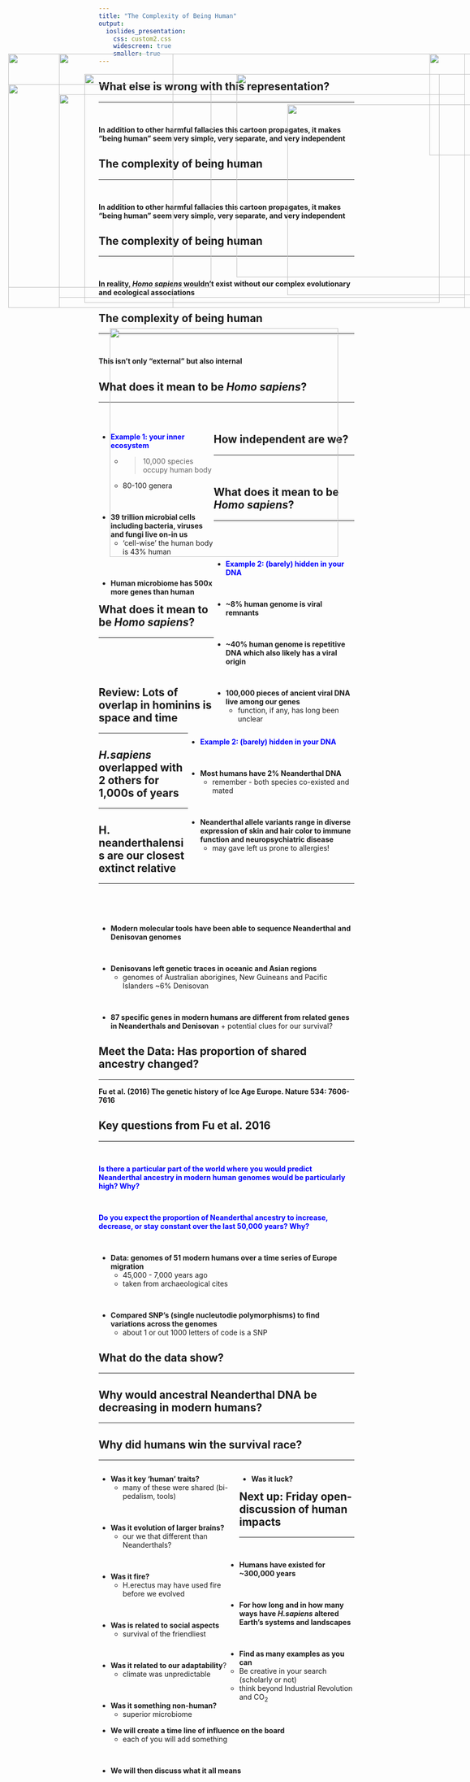```yaml
---
title: "The Complexity of Being Human"
output: 
  ioslides_presentation:
    css: custom2.css
    widescreen: true
    smaller: true
---
```

## What else is wrong with this representation?
<hr>
<br/>

**In addition to other harmful fallacies this cartoon propagates, it makes “being human” seem very simple, very separate, and very independent**

<IMG STYLE="position:absolute; TOP:240px; LEFT:150px; WIDTH:800px; HEIGHT:400px" SRC="images/humanevolv2.png">

## The complexity of being human
<hr>
<br/>

**In addition to other harmful fallacies this cartoon propagates, it makes “being human” seem very simple, very separate, and very independent**

<IMG STYLE="position:absolute; TOP:240px; LEFT:150px; WIDTH:800px; HEIGHT:400px" SRC="images/humanevolv3.png">

## The complexity of being human
<hr>
<br/>

**In reality, *Homo sapiens* wouldn’t exist without our complex evolutionary and ecological associations**

<IMG STYLE="position:absolute; TOP:240px; LEFT:150px; WIDTH:800px; HEIGHT:400px" SRC="images/associate.png">

## The complexity of being human
<hr>
<br/>

**This isn’t only “external” but also internal**

<IMG STYLE="position:absolute; TOP:240px; LEFT:150px; WIDTH:800px; HEIGHT:400px" SRC="images/associate.png">

<IMG STYLE="position:absolute; TOP:160px; LEFT:880px; WIDTH:200px; HEIGHT:200px" SRC="images/lens.png">


## What does it mean to be *Homo sapiens*?
<hr>
<br/>

<div style="float: left; width: 45%;">

- **<span style="color:blue">Example 1: your inner ecosystem</span>**
    + >10,000 species occupy human body
    + 80-100 genera

<br/>

- **39 trillion microbial cells including bacteria, viruses and fungi live on-in us**
    + 'cell-wise' the human body is 43% human
    
<br/>

- **Human microbiome has 500x more genes than human**

</div>

<IMG STYLE="position:absolute; TOP:200px; LEFT:500px; WIDTH:600px; HEIGHT:400px" SRC="images/microbiome.png">

## How independent are we?
<hr>
<br/>

<IMG STYLE="position:absolute; TOP:160px; LEFT:150px; WIDTH:800px; HEIGHT:500px" SRC="images/microbiome2.gif">

## What does it mean to be *Homo sapiens*?
<hr>
<br/>
<br/>

<IMG STYLE="position:absolute; TOP:220px; LEFT:50px; WIDTH:400px; HEIGHT:400px" SRC="images/virus.jpg">

<div style="float: right; width: 55%;">

- **<span style="color:blue">Example 2: (barely) hidden in your DNA</span>**

<br/>

- **~8% human genome is viral remnants**

<br/>

- **~40% human genome is repetitive DNA which also likely has a viral origin**

<br/>

- **100,000 pieces of ancient viral DNA live among our genes**
    + function, if any, has long been unclear
    
</div>
    
## What does it mean to be *Homo sapiens*?
<hr>
<br/>
<br/>
<br/>

<IMG STYLE="position:absolute; TOP:160px; LEFT:50px; WIDTH:325px; HEIGHT:500px" SRC="images/neand.png">

<div style="float: right; width: 65%;">

- **<span style="color:blue">Example 2: (barely) hidden in your DNA</span>**

<br/>

- **Most humans have 2% Neanderthal DNA**
    + remember - both species co-existed and mated

<br/>

- **Neanderthal allele variants range in diverse expression of skin and hair color to immune function and neuropsychiatric disease**
    + may gave left us prone to allergies!

</div>

## Review: Lots of overlap in hominins is space and time
<hr>

<IMG STYLE="position:absolute; TOP:160px; LEFT:150px; WIDTH:800px; HEIGHT:500px" SRC="images/overlap2.png">

## *H.sapiens* overlapped with 2 others for 1,000s of years
<hr>

<IMG STYLE="position:absolute; TOP:160px; LEFT:150px; WIDTH:800px; HEIGHT:500px" SRC="images/geneflow.jpg">

## H. neanderthalensis are our closest extinct relative
<hr>
<br/>
<br/>
<br/>

- **Modern molecular tools have been able to sequence Neanderthal and Denisovan genomes**

<br/>


- **Denisovans left genetic traces in oceanic and Asian regions**
    + genomes of Australian aborigines, New Guineans and Pacific Islanders ~6% Denisovan

<br/>

- **87 specific genes in modern humans are different from related genes in Neanderthals and Denisovan**           + potential clues for our survival?

## Meet the Data: Has proportion of shared ancestry changed?
<hr>
**Fu et al. (2016) The genetic history of Ice Age Europe. Nature 534: 7606-7616**

<IMG STYLE="position:absolute; TOP:200px; LEFT:200px; WIDTH:700px; HEIGHT:450px" SRC="images/iceage.png">

## Key questions from Fu et al. 2016
<hr>
<br/>


**<span style="color:blue">Is there a particular part of the world where you would predict Neanderthal ancestry in modern human genomes would be particularly high? Why?</span>**

<br/>

**<span style="color:blue">Do you expect the proportion of Neanderthal ancestry to increase, decrease, or stay constant over the last 50,000 years? Why?</span>**

<br/>

- **Data: genomes of 51 modern humans over a time series of Europe migration**
    + 45,000 - 7,000 years ago
    + taken from archaeological cites

<br/>

- **Compared SNP's (single nucleutodie polymorphisms) to find variations across the genomes**
    + about 1 or out 1000 letters of code is a SNP

<IMG STYLE="position:absolute; TOP:700px; LEFT:250px; WIDTH:450px; HEIGHT:450px" SRC="images/snp.jpg">


## What do the data show?
<hr>

<IMG STYLE="position:absolute; TOP:160px; LEFT:50px; WIDTH:1000px; HEIGHT:500px" SRC="images/fuetal.png">

## Why would ancestral Neanderthal DNA be decreasing in modern humans?
<hr>

<IMG STYLE="position:absolute; TOP:160px; LEFT:50px; WIDTH:1000px; HEIGHT:500px" SRC="images/compare.jpg">

## Why did humans win the survival race?
<hr>
<div style="float: left; width: 55%;">
- **Was it key 'human' traits?**
    + many of these were shared (bi-pedalism, tools)

<br/>

- **Was it evolution of larger brains?**
    + our we that different than Neanderthals?

<br/>

- **Was it fire?**
    + H.erectus may have used fire before we evolved

<br/>

- **Was is related to social aspects**
    + survival of the friendliest

<br/>

- **Was it related to our adaptability**?
    + climate was unpredictable
    
<br/>

- **Was it something non-human?**
    + superior microbiome

 </div>
 
<div style="float: right; width: 45%;">
 
- **Was it luck?**
    
 </div>   
 
<IMG STYLE="position:absolute; TOP:260px; LEFT:600px; WIDTH:500px; HEIGHT:375px" SRC="images/brainsize.jpg">


## Next up: Friday open-discussion of human impacts
<hr>
<br/>

- **Humans have existed for ~300,000 years**

<br/>

- **For how long and in how many ways have *H.sapiens* altered Earth's systems and landscapes**

<br/>

- **Find as many examples as you can**
    + Be creative in your search (scholarly or not)
    + think beyond Industrial Revolution and CO~2~

<br/>

- **We will create a time line of influence on the board**
    + each of you will add something

<br/>    

- **We will then discuss what it all means**